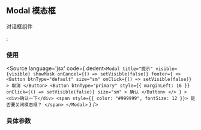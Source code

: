 <!-- Modal Doc -->
## Modal 模态框
对话框组件

<Meta title="Components/Input" component={Modal} />;

### 使用

<Source
  language='jsx'
  code={
    dedent`
      <Modal
        title="提示"
        visible={visible}
        showMask
        onCancel={() => setVisible(false)}
        footer={
          <>
            <Button
              btnType="default"
              size="sm"
              onClick={() => setVisible(false)}
            >
              取消
            </Button>
            <Button
              btnType="primary"
              style={{ marginLeft: 16 }}
              onClick={() => setVisible(false)}
              size="sm"
            >
              确认
            </Button>
          </>
        }
      >
        <div>确认一下</div>
        <span style={{ color: "#999999", fontSize: 12 }}>
          是否要关闭模态框？
        </span>
      </Modal>
    `
  }
/>

### 具体参数
<ArgsTable of={Modal} />
